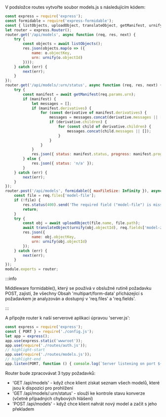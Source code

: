 V podsložce routes vytvořte soubor models.js s následujícím kódem:

```js title="routes/models.js"
const express = require('express');
const formidable = require('express-formidable');
const { listObjects, uploadObject, translateObject, getManifest, urnify } = require('../services/aps.js');
let router = express.Router();
router.get('/api/models', async function (req, res, next) {
    try {
        const objects = await listObjects();
        res.json(objects.map(o => ({
            name: o.objectKey,
            urn: urnify(o.objectId)
        })));
    } catch (err) {
        next(err);
    }
});
router.get('/api/models/:urn/status', async function (req, res, next) {
    try {
        const manifest = await getManifest(req.params.urn);
        if (manifest) {
            let messages = [];
            if (manifest.derivatives) {
                for (const derivative of manifest.derivatives) {
                    messages = messages.concat(derivative.messages || []);
                    if (derivative.children) {
                        for (const child of derivative.children) {
                            messages.concat(child.messages || []);
                        }
                    }
                }
            }
            res.json({ status: manifest.status, progress: manifest.progress, messages });
        } else {
            res.json({ status: 'n/a' });
        }
    } catch (err) {
        next(err);
    }
});
router.post('/api/models', formidable({ maxFileSize: Infinity }), async function (req, res, next) {
    const file = req.files['model-file'];
    if (!file) {
        res.status(400).send('The required field ("model-file") is missing.');
        return;
    }
    try {
        const obj = await uploadObject(file.name, file.path);
        await translateObject(urnify(obj.objectId), req.fields['model-zip-entrypoint']);
        res.json({
            name: obj.objectKey,
            urn: urnify(obj.objectId)
        });
    } catch (err) {
        next(err);
    }
});
module.exports = router;
```



:::info

Middleware formidable(), který se používá v obslužné rutině požadavku POST, zajistí, že všechny
Obsah 'multipart/form-data' přicházející s požadavkem je analyzován a dostupný v 'req.files'
a 'req.fields'.


:::



A připojte router k naší serverové aplikaci úpravou 'server.js':

```js title="server.js"
const express = require('express');
const { PORT } = require('./config.js');
let app = express();
app.use(express.static('wwwroot'));
app.use(require('./routes/auth.js'));
// highlight-start
app.use(require('./routes/models.js'));
// highlight-end
app.listen(PORT, function () { console.log(`Server listening on port ${PORT}...`); });
```

Router bude zpracovávat 3 typy požadavků:

- 'GET /api/models' - když chce klient získat seznam všech modelů, které jsou k dispozici pro prohlížení
- 'GET /api/models/:urn/status' - slouží ke kontrole stavu konverze (včetně případných chybových hlášení)
- 'POST /api/models' - když chce klient nahrát nový model a začít s jeho překladem